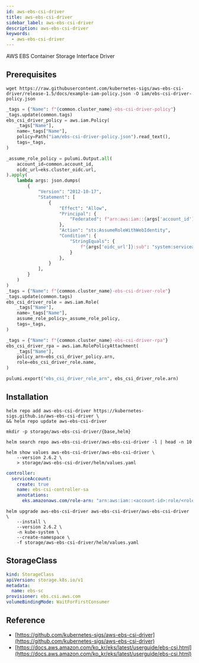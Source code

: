 ```yaml
---
id: aws-ebs-csi-driver
title: aws-ebs-csi-driver
sidebar_label: aws-ebs-csi-driver
description: aws-ebs-csi-driver
keywords:
  - aws-ebs-csi-driver
---
```


AWS EBS Container Storage Interface Driver

## Prerequisites

```shell
wget https://raw.githubusercontent.com/kubernetes-sigs/aws-ebs-csi-driver/release-1.5/docs/example-iam-policy.json -O iam/ebs-csi-driver-policy.json
```

```python
_tags = {"Name": f"{common.cluster_name}-ebs-csi-driver-policy"}
_tags.update(common.tags)
ebs_csi_driver_policy = aws.iam.Policy(
    _tags["Name"],
    name=_tags["Name"],
    policy=Path("iam/ebs-csi-driver-policy.json").read_text(),
    tags=_tags,
)

_assume_role_policy = pulumi.Output.all(
    account_id=common.account_id,
    oidc_url=eks.cluster_oidc.url,
).apply(
    lambda args: json.dumps(
        {
            "Version": "2012-10-17",
            "Statement": [
                {
                    "Effect": "Allow",
                    "Principal": {
                        "Federated": f"arn:aws:iam::{args['account_id']}:oidc-provider/{args['oidc_url']}"
                    },
                    "Action": "sts:AssumeRoleWithWebIdentity",
                    "Condition": {
                        "StringEquals": {
                            f"{args['oidc_url']}:sub": "system:serviceaccount:kube-system:ebs-csi-controller-sa"
                        }
                    },
                }
            ],
        }
    )
)
_tags = {"Name": f"{common.cluster_name}-ebs-csi-driver-role"}
_tags.update(common.tags)
ebs_csi_driver_role = aws.iam.Role(
    _tags["Name"],
    name=_tags["Name"],
    assume_role_policy=_assume_role_policy,
    tags=_tags,
)

_tags = {"Name": f"{common.cluster_name}-ebs-csi-driver-rpa"}
ebs_csi_driver_rpa = aws.iam.RolePolicyAttachment(
    _tags["Name"],
    policy_arn=ebs_csi_driver_policy.arn,
    role=ebs_csi_driver_role.name,
)

pulumi.export("ebs_csi_driver_role_arn", ebs_csi_driver_role.arn)
```

## Installation

```shell
helm repo add aws-ebs-csi-driver https://kubernetes-sigs.github.io/aws-ebs-csi-driver \
&& helm repo update aws-ebs-csi-driver
```

```shell
mkdir -p storage/aws-ebs-csi-driver/{base,helm}
```

```shell
helm search repo aws-ebs-csi-driver/aws-ebs-csi-driver -l | head -n 10
```

```shell
helm show values aws-ebs-csi-driver/aws-ebs-csi-driver \
    --version 2.6.2 \
    > storage/aws-ebs-csi-driver/helm/values.yaml
```

```yaml title="storage/aws-ebs-csi-driver/helm/values.yaml"
controller:
  serviceAccount:
    create: true
    name: ebs-csi-controller-sa
    annotations:
      eks.amazonaws.com/role-arn: "arn:aws:iam::<account-id>:role/<role-name>"
```

```shell
helm upgrade aws-ebs-csi-driver aws-ebs-csi-driver/aws-ebs-csi-driver \
    --install \
    --version 2.6.2 \
    -n kube-system \
    --create-namespace \
    -f storage/aws-ebs-csi-driver/helm/values.yaml
```

## StorageClass

```yaml title="storage/aws-ebs-csi-driver/base/ebs-sc.yaml"
kind: StorageClass
apiVersion: storage.k8s.io/v1
metadata:
  name: ebs-sc
provisioner: ebs.csi.aws.com
volumeBindingMode: WaitForFirstConsumer
```

## Reference

- [https://github.com/kubernetes-sigs/aws-ebs-csi-driver](https://github.com/kubernetes-sigs/aws-ebs-csi-driver)
- [https://docs.aws.amazon.com/ko_kr/eks/latest/userguide/ebs-csi.html](https://docs.aws.amazon.com/ko_kr/eks/latest/userguide/ebs-csi.html)
